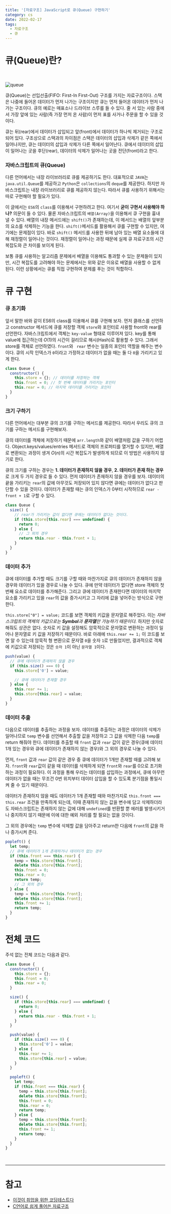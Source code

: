 ```yaml
---
title: '[자료구조] JavaScript로 큐(Queue) 구현하기'
category: cs
date: 2022-02-17
tags:
  - 자료구조
  - 큐
---
```


# 큐(Queue)란?

<br />

![queue](./image/queue.png)

큐(Queue)는 선입선출(FIFO: First-In First-Out) 구조를 가지는 자료구조이다. 스택은 나중에 들어온 데이터가 먼저 나가는 구조이지만 큐는 먼저 들어온 데이터가 먼저 나가는 구조이다. 큐의 예로는 매표소나 드라이브 스루를 들 수 있다. 줄 서 있는 사람 중에서 가장 앞에 있는 사람(즉 가장 먼저 온 사람)이 먼저 표를 사거나 주문을 할 수 있을 것이다.

큐는 뒤(rear)에서 데이터가 삽입되고 앞(front)에서 데이터가 하나씩 제거되는 구조로 되어 있다. 구조상으로 스택과의 차이점은 스택은 데이터의 삽입과 삭제가 같은 쪽에서 일어나지만, 큐는 데이터의 삽입과 삭제가 다른 쪽에서 일어난다. 큐에서 데이터의 삽입이 일어나는 곳을 후단(rear), 데이터의 삭제가 일어나는 곳을 전단(front)라고 한다.

### 자바스크립트의 큐(Queue)

다른 언어에서는 내장 라이브러리로 큐를 제공하기도 한다. 대표적으로 `JAVA`는 `java.util.Queue`를 제공하고 `Python`은 `collections`의 `deque`를 제공한다. 하지만 자바스크립트는 내장 라이브러리로 큐를 제공하지 않는다. 따라서 큐를 사용하기 위해서는 따로 구현해야 할 필요가 있다.

이 글에서는 `ES6`의 `class`를 이용해서 구현하려고 한다. 여기서 **굳이 구현서 사용해야 하나?** 의문이 들 수 있다. 물론 자바스크립트의 `배열(Array)`을 이용해서 큐 구현을 흉내 낼 수 있다. 배열의 내장 메서드에는 `shift()`가 존재하는데, 이 메서드는 배열의 앞부분의 요소를 삭제하는 기능을 한다. `shift()`메서드를 활용해서 큐를 구현할 수 있지만, 여기에는 문제점이 있다. 바로 `shift()` 메서드를 사용한 뒤에 남아 있는 배열 요소들에 대해 재정렬이 일어나는 것이다. 재정렬이 일어나는 과정 때문에 실제 큐 자료구조의 시간 복잡도와 큰 차이를 보이게 된다.

보통 큐를 사용하는 알고리즘 문제에서 배열을 이용해도 통과할 수 있는 문제들이 있지만, 시간 복잡도를 고려해야 하는 문제에서는 위와 같은 이유로 배열을 사용할 수 없게 된다. 이런 상황에서는 큐를 직접 구현하여 문제를 푸는 것이 적합하다.

# 큐 구현

### 큐 초기화

앞서 말한 바와 같이 ES6의 class를 이용해서 큐를 구현해 보자. 먼저 클래스를 선언하고 constructor 메서드에 큐를 저장할 객체 `store`와 포인터로 사용할 front와 rear를 선언한다. 자바스크립트에서 객체는 `key-value` 형태로 이루어져 있다. key를 통해 value에 접근하는데 $O(1)$의 시간이 걸리므로 해시(Hash)로 활용할 수 있다. 그래서 store를 객체로 선언하였다. `front`와 ` rear` 변수는 일종의 포인터 역할을 해주는 변수이다. 큐의 시작 인덱스가 `0`이라고 가정하고 데이터가 없을 때는 둘 다 `0`을 가리키고 있게 한다.

```jsx
class Queue {
  constructor() {
    this.store = {}; // 데이터를 저장하는 객체
    this.front = 0; // 첫 번째 데이터를 가리키는 포인터
    this.rear = 0; // 마지막 데이터를 가리키는 포인터
  }
}
```

### 크기 구하기

다른 언어에서는 대부분 큐의 크기를 구하는 메서드를 제공한다. 따라서 우리도 큐의 크기를 구하는 메서드를 구현해보자.

큐의 데이터를 객체에 저장하기 때문에 `arr.length`와 같이 배열처럼 값을 구하기 어렵다. Object.keys/values/entries 메서드로 객체의 프로퍼티를 열거할 수 있지만, 배열로 변환되는 과정이 생겨 $O(n)$의 시간 복잡도가 발생하게 되므로 이 방법은 사용하지 않기로 한다.

큐의 크기를 구하는 경우는 **1. 데이터가 존재하지 않을 경우**, **2. 데이터가 존재 하는 경우**로 크게 두 가지 경우로 들 수 있다. 먼저 데이터가 존재하지 않을 경우를 보자. 데이터의 끝을 가리키는 `rear`의 값에 아무것도 저장되어 있지 않다면 큐에는 데이터가 없다고 판단할 수 있을 것이다. 데이터가 존재할 때는 큐의 인덱스가 0부터 시작하므로 `rear - front + 1`로 구할 수 있다.

```jsx
class Queue {
  size() {
    // rear가 가리키는 값이 없다면 큐에는 데이터가 없다는 것이다.
    if (this.store[this.rear] === undefined) {
      return 0;
    } else {
      // 그 외의 경우
      return this.rear - this.front + 1;
    }
  }
}
```

### 데이터 추가

큐에 데이터를 추가할 때도 크기를 구할 때와 마찬가지로 큐의 데이터가 존재하지 않을 경우와 데이터가 있을 경우로 나눌 수 있다. 큐에 만약 데이터가 없다면 store 객체의 첫 번째 요소로 데이터를 추가해준다. 그리고 큐에 데이터가 존재한다면 데이터의 마지막 요소를 가리키고 있을 `rear`의 값을 증가시키고 그 자리에 값을 넣어주는 방식으로 구현한다.

`this.store["0"] = value;` 코드를 보면 객체의 키값을 문자열로 해주었다. 이는 _자바스크립트의 객체의 키값으로는 **Symbol**과 **문자열**만 가능하기 때문이다._ 하지만 숫자로 해줘도 상관은 없다. 숫자로 키 값을 설정해도 암묵적으로 문자열로 변환하는 과정이 일어나 문자열로 키 값을 저장하기 때문이다. 바로 아래에 `this.rear += 1;` 이 코드를 보면 알 수 있는데 암묵적 형 변환으로 문자열 `0`을 숫자 `1`로 만들었지만, 결과적으로 객체에 키값으로 저장되는 것은 `숫자 1`이 아닌 `문자열 1`이다.

```jsx
push(value) {
  // 큐에 데이터가 존재하지 않을 경우
  if (this.size() === 0) {
    this.store['0'] = value;

    // 큐에 데이터가 존재할 경우
  } else {
    this.rear += 1;
    this.store[this.rear] = value;
  }
}
```

### 데이터 추출

다음으로 데이터를 추출하는 과정을 보자. 데이터를 추출하는 과정은 데이터의 삭제가 일어나므로 `temp` 변수를 선언해서 추출할 값을 저장하고 그 값을 삭제한 다음 `temp`를 return 해줘야 한다. 데이터를 추출할 때 `front` 값과 `rear` 값이 같은 경우(큐에 데이터 1개 있는 경우와 큐에 데이터가 존재하지 않는 경우)와 그 외의 경우로 나눌 수 있다.

먼저, `front` 값과 `rear` 값이 같은 경우 중 큐에 데이터가 1개만 존재할 때를 고려해 보자. `front`와 `rear`값이 같을 때 데이터를 삭제하게 되면 `front`와 `rear`를 0으로 초기화 하는 과정이 필요하다. 이 과정을 통해 우리는 데이터를 삽입하는 과정에서, 큐에 아무런 데이터가 없을 때는 무조건 0번 위치부터 데이터 삽입을 할 수 있도록 분기점을 통일시켜 줄 수 있기 때문이다.

데이터가 존재하지 않을 때도 데이터가 1개 존재할 때와 마찬가지로 `this.front === this.rear` 조건을 만족하게 되는데, 이때 존재하지 않는 값을 변수에 담고 삭제하더라도 자바스크립트는 존재하지 않는 값에 대해 `undefined`를 반환할 뿐 에러를 발생시키거나 중지하지 않기 때문에 이에 대한 예외 처리를 할 필요는 없을 것이다.

그 외의 경우에는 `temp` 변수에 삭제할 값을 담아주고 return한 다음에 `front`의 값을 하나 증가시켜 준다.

```jsx
popleft() {
  let temp;
  // 큐에 데이터가 1개 존재하거나 데이터가 없는 경우
  if (this.front === this.rear) {
    temp = this.store[this.front];
    delete this.store[this.front];
    this.front = 0;
    this.rear = 0;
    return temp;
    // 그 외의 경우
  } else {
    temp = this.store[this.front];
    delete this.store[this.front];
    this.front += 1;
    return temp;
  }
}
```

# 전체 코드

주석 없는 전체 코드는 다음과 같다.

```jsx
class Queue {
  constructor() {
    this.store = {};
    this.front = 0;
    this.rear = 0;
  }

  size() {
    if (this.store[this.rear] === undefined) {
      return 0;
    } else {
      return this.rear - this.front + 1;
    }
  }

  push(value) {
    if (this.size() === 0) {
      this.store['0'] = value;
    } else {
      this.rear += 1;
      this.store[this.rear] = value;
    }
  }

  popleft() {
    let temp;
    if (this.front === this.rear) {
      temp = this.store[this.front];
      delete this.store[this.front];
      this.front = 0;
      this.rear = 0;
      return temp;
    } else {
      temp = this.store[this.front];
      delete this.store[this.front];
      this.front += 1;
      return temp;
    }
  }
}
```

<br />

---

# 참고

- [이것이 취업을 위한 코딩테스트다](http://www.yes24.com/Product/Goods/91433923)
- [C언어로 쉽게 풀어쓴 자료구조](http://www.yes24.com/Product/Goods/69750539)
